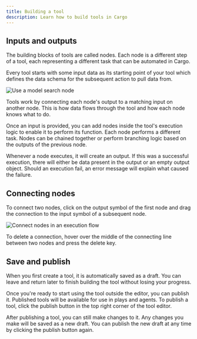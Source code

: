 ```yaml
---
title: Building a tool
description: Learn how to build tools in Cargo
---
```


## Inputs and outputs

The building blocks of tools are called nodes. Each node is a different step of a tool, each representing a different task that can be automated in Cargo.

Every tool starts with some input data as its starting point of your tool which defines the data schema for the subsequent action to pull data from.

![Use a model search node](/images/building-a-tool-1.png)

Tools work by connecting each node's output to a matching input on another node. This is how data flows through the tool and how each node knows what to do.

Once an input is provided, you can add nodes inside the tool's execution logic to enable it to perform its function. Each node performs a different task. Nodes can be chained together or perform branching logic based on the outputs of the previous node.

Whenever a node executes, it will create an output. If this was a successful execution, there will either be data present in the output or an empty output object. Should an execution fail, an error message will explain what caused the failure.

## Connecting nodes

To connect two nodes, click on the output symbol of the first node and drag the connection to the input symbol of a subsequent node.

![Connect nodes in an execution flow](/images/building-a-tool-2.png)

To delete a connection, hover over the middle of the connecting line between two nodes and press the delete key.

## Save and publish

When you first create a tool, it is automatically saved as a draft. You can leave and return later to finish building the tool without losing your progress.

Once you're ready to start using the tool outside the editor, you can publish it. Published tools will be available for use in plays and agents. To publish a tool, click the publish button in the top right corner of the tool editor.

After publishing a tool, you can still make changes to it. Any changes you make will be saved as a new draft. You can publish the new draft at any time by clicking the publish button again.